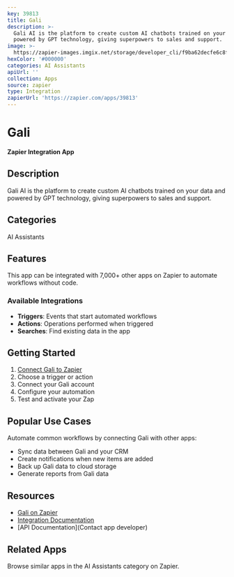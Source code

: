 ```yaml
---
key: 39813
title: Gali
description: >-
  Gali AI is the platform to create custom AI chatbots trained on your data and
  powered by GPT technology, giving superpowers to sales and support.
image: >-
  https://zapier-images.imgix.net/storage/developer_cli/f9ba62decfe6c8fb08b2129f5268dfd5_2.png?auto=format%2Ccompress&ixlib=python-3.0.0&q=50
hexColor: '#000000'
categories: AI Assistants
apiUrl: ''
collection: Apps
source: zapier
type: Integration
zapierUrl: 'https://zapier.com/apps/39813'
---
```

# Gali

**Zapier Integration App**

## Description

Gali AI is the platform to create custom AI chatbots trained on your data and powered by GPT technology, giving superpowers to sales and support.

## Categories

AI Assistants

## Features

This app can be integrated with 7,000+ other apps on Zapier to automate workflows without code.

### Available Integrations

- **Triggers**: Events that start automated workflows
- **Actions**: Operations performed when triggered
- **Searches**: Find existing data in the app

## Getting Started

1. [Connect Gali to Zapier](https://zapier.com/apps/39813)
2. Choose a trigger or action
3. Connect your Gali account
4. Configure your automation
5. Test and activate your Zap

## Popular Use Cases

Automate common workflows by connecting Gali with other apps:

- Sync data between Gali and your CRM
- Create notifications when new items are added
- Back up Gali data to cloud storage
- Generate reports from Gali data

## Resources

- [Gali on Zapier](https://zapier.com/apps/39813)
- [Integration Documentation](https://zapier.com/apps/39813/integrations)
- [API Documentation](Contact app developer)

## Related Apps

Browse similar apps in the AI Assistants category on Zapier.
